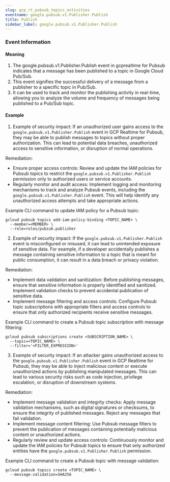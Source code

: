 ```yaml
--- 
slug: gcp_rt_pubsub_topics_activities
eventname: google.pubsub.v1.Publisher.Publish
title: Publish
sidebar_label: google.pubsub.v1.Publisher.Publish
---
```

                       
### Event Information

#### Meaning

1. The google.pubsub.v1.Publisher.Publish event in gcprealtime for Pubsub indicates that a message has been published to a topic in Google Cloud Pub/Sub.
2. This event signifies the successful delivery of a message from a publisher to a specific topic in Pub/Sub.
3. It can be used to track and monitor the publishing activity in real-time, allowing you to analyze the volume and frequency of messages being published to a Pub/Sub topic.

#### Example

1. Example of security impact: If an unauthorized user gains access to the `google.pubsub.v1.Publisher.Publish` event in GCP Realtime for Pubsub, they may be able to publish messages to topics without proper authorization. This can lead to potential data breaches, unauthorized access to sensitive information, or disruption of normal operations.

Remediation:
- Ensure proper access controls: Review and update the IAM policies for Pubsub topics to restrict the `google.pubsub.v1.Publisher.Publish` permission only to authorized users or service accounts.
- Regularly monitor and audit access: Implement logging and monitoring mechanisms to track and analyze Pubsub events, including the `google.pubsub.v1.Publisher.Publish` event. This will help identify any unauthorized access attempts and take appropriate actions.

Example CLI command to update IAM policy for a Pubsub topic:
```
gcloud pubsub topics add-iam-policy-binding <TOPIC_NAME> \
  --member=<MEMBER> \
  --role=roles/pubsub.publisher
```

2. Example of security impact: If the `google.pubsub.v1.Publisher.Publish` event is misconfigured or misused, it can lead to unintended exposure of sensitive data. For example, if a developer accidentally publishes a message containing sensitive information to a topic that is meant for public consumption, it can result in a data breach or privacy violation.

Remediation:
- Implement data validation and sanitization: Before publishing messages, ensure that sensitive information is properly identified and sanitized. Implement validation checks to prevent accidental publication of sensitive data.
- Implement message filtering and access controls: Configure Pubsub topic subscriptions with appropriate filters and access controls to ensure that only authorized recipients receive sensitive messages.

Example CLI command to create a Pubsub topic subscription with message filtering:
```
gcloud pubsub subscriptions create <SUBSCRIPTION_NAME> \
  --topic=<TOPIC_NAME> \
  --filter='<FILTER_EXPRESSION>'
```

3. Example of security impact: If an attacker gains unauthorized access to the `google.pubsub.v1.Publisher.Publish` event in GCP Realtime for Pubsub, they may be able to inject malicious content or execute unauthorized actions by publishing manipulated messages. This can lead to various security risks such as code injection, privilege escalation, or disruption of downstream systems.

Remediation:
- Implement message validation and integrity checks: Apply message validation mechanisms, such as digital signatures or checksums, to ensure the integrity of published messages. Reject any messages that fail validation.
- Implement message content filtering: Use Pubsub message filters to prevent the publication of messages containing potentially malicious content or unauthorized actions.
- Regularly review and update access controls: Continuously monitor and update the IAM policies for Pubsub topics to ensure that only authorized entities have the `google.pubsub.v1.Publisher.Publish` permission.

Example CLI command to create a Pubsub topic with message validation:
```
gcloud pubsub topics create <TOPIC_NAME> \
  --message-validation=SHA256
```


 